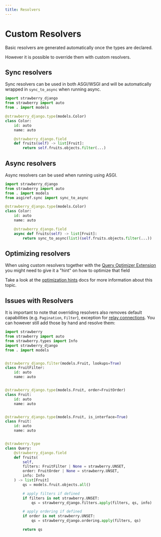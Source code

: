 ```yaml
---
title: Resolvers
---
```


# Custom Resolvers

Basic resolvers are generated automatically once the types are declared.

However it is possible to override them with custom resolvers.

## Sync resolvers

Sync resolvers can be used in both ASGI/WSGI and will be automatically wrapped
in `sync_to_async` when running async.

```python title="types.py"
import strawberry_django
from strawberry import auto
from . import models

@strawberry_django.type(models.Color)
class Color:
    id: auto
    name: auto

    @strawberry_django.field
    def fruits(self) -> list[Fruit]:
        return self.fruits.objects.filter(...)
```

## Async resolvers

Async resolvers can be used when running using ASGI.

```python title="types.py"
import strawberry_django
from strawberry import auto
from . import models
from asgiref.sync import sync_to_async

@strawberry_django.type(models.Color)
class Color:
    id: auto
    name: auto

    @strawberry_django.field
    async def fruits(self) -> list[Fruit]:
        return sync_to_async(list)(self.fruits.objects.filter(...))
```

## Optimizing resolvers

When using custom resolvers together with the [Query Optimizer Extension](/docs/django/guide/optimizer)
you might need to give it a "hint" on how to optimize that field

Take a look at the [optimization hints](/docs/django/guide/optimizer#optimization-hints)
docs for more information about this topic.

## Issues with Resolvers

It is important to note that overriding resolvers also removes default capabilities
(e.g. `Pagination`, `Filter`), exception for [relay connections](/docs/django/guide/relay). You can
however still add those by hand and resolve them:

```python title="types.py"
import strawberry
from strawberry import auto
from strawberry.types import Info
import strawberry_django
from . import models


@strawberry_django.filter(models.Fruit, lookups=True)
class FruitFilter:
    id: auto
    name: auto


@strawberry_django.type(models.Fruit, order=FruitOrder)
class Fruit:
    id: auto
    name: auto


@strawberry_django.type(models.Fruit, is_interface=True)
class Fruit:
    id: auto
    name: auto


@strawberry.type
class Query:
    @strawberry_django.field
    def fruits(
        self,
        filters: FruitFilter | None = strawberry.UNSET,
        order: FruitOrder | None = strawberry.UNSET,
        info: Info
    ) -> list[Fruit]
        qs = models.fruit.objects.all()

        # apply filters if defined
        if filters is not strawberry.UNSET:
            qs = strawberry_django.filters.apply(filters, qs, info)

        # apply ordering if defined
        if order is not strawberry.UNSET:
            qs = strawberry_django.ordering.apply(filters, qs)

        return qs
```
